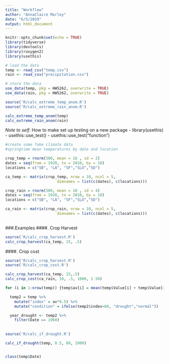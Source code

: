 ```yaml
---
title: "Workflow"
author: "AnnaClaire Marley"
date: "6/5/2019"
output: html_document
---
```


```r
knitr::opts_chunk$set(echo = TRUE)
library(tidyverse)
library(devtools)
library(roxygen2)
library(usethis)
```

```r
# load the data
temp <- read_csv("temp.csv")
rain <- read_csv("precipitation.csv")

```

```r
# store the data
use_data(temp, pkg = HW5262, overwrite = TRUE)
use_data(rain, pkg = HW5262, overwrite = TRUE)

```

```r
source('R/calc_extreme_temp_anom.R')
source('R/calc_extreme_rain_anom.R')

calc_extreme_temp_anom(temp)
calc_extreme_rain_anom(rain)
```

*Note to self*: How to make set up testing on a new package
- library(usethis)
- usethis::use_test()
- usethis::use_test("function")


```r

#create some fake climate data
#springtime mean temperatures by date and location

crop_temp = rnorm(500, mean = 16 , sd = 2)
dates = seq(from = 1920, to = 2010, by = 10)
locations = c("SB", "LA", "SF","SLO","SD")

ca_temp <- matrix(crop_temp, nrow = 10, ncol = 5,
                       dimnames = list(c(dates), c(locations)))

crop_rain = rnorm(500, mean = 10 , sd = 4)
dates = seq(from = 1920, to = 2010, by = 10)
locations = c("SB", "LA", "SF","SLO","SD")

ca_rain <- matrix(crop_rain, nrow = 10, ncol = 5,
                       dimnames = list(c(dates), c(locations)))
 


```

###.Examples
####. Crop Harvest
```r
source('R/calc_crop_harvest.R')
calc_crop_harvest(ca_temp, 15, .5)

```



####. Crop cost

```r
source('R/calc_crop_harvest.R')
source('R/calc_crop_cost.R')

calc_crop_harvest(ca_temp, 15,.5)
calc_crop_cost(ca_rain, 10, .5, 1000, 1.50)

```
```r

for (i in 1:nrow(temp)) {temp$av[i] = mean(temp$Value[i] + temp$Value[i-1] + temp$Value[i+1])}

  temp2 = temp %>%
    mutate("index" = av*0.5) %>%
    mutate("condition" = ifelse(temp2$index>80, "drought","normal"))

  year_drought <- temp2 %>% 
    filter(Date == 1960)
  
  
source('R/calc_if_drought.R')

calc_if_drought(temp, 0.5, 80, 2000)


class(temp$Date)
```

